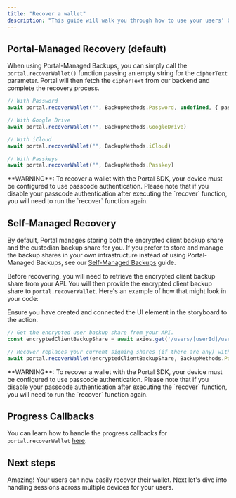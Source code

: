 ```yaml
---
title: "Recover a wallet"
description: "This guide will walk you through how to use your users' backups to recover their wallet."
---
```


## Portal-Managed Recovery (default)

When using Portal-Managed Backups, you can simply call the `portal.recoverWallet()` function passing an empty string for the `cipherText` parameter. Portal will then fetch the `cipherText` from our backend and complete the recovery process.

```typescript
// With Password
await portal.recoverWallet("", BackupMethods.Password, undefined, { passwordStorage: { password: password } })

// With Google Drive
await portal.recoverWallet("", BackupMethods.GoogleDrive)

// With iCloud
await portal.recoverWallet("", BackupMethods.iCloud)

// With Passkeys
await portal.recoverWallet("", BackupMethods.Passkey)
```

<Warning>
**WARNING**: To recover a wallet with the Portal SDK, your device must be configured to use passcode authentication. Please note that if you disable your passcode authentication after executing the `recover` function, you will need to run the `recover` function again.
</Warning>

## Self-Managed Recovery

By default, Portal manages storing both the encrypted client backup share and the custodian backup share for you. If you prefer to store and manage the backup shares in your own infrastructure instead of using Portal-Managed Backups, see our [Self-Managed Backups](../../resources/self-managed-backups.md) guide.

Before recovering, you will need to retrieve the encrypted client backup share from your API. You will then provide the encrypted client backup share to `portal.recoverWallet`. Here's an example of how that might look in your code:

<Warning>
Ensure you have created and connected the UI element in the storyboard to the action.
</Warning>

```typescript
// Get the encrypted user backup share from your API.
const encryptedClientBackupShare = await axios.get('/users/[userId]/user-backup-share?backupMethod=GDRIVE')

// Recover replaces your current signing shares (if there are any) with new ones.
await portal.recoverWallet(encryptedClientBackupShare, BackupMethods.Password, undefined, { passwordStorage: { password: password } })
```

<Warning>
**WARNING**: To recover a wallet with the Portal SDK, your device must be configured to use passcode authentication. Please note that if you disable your passcode authentication after executing the `recover` function, you will need to run the `recover` function again.
</Warning>

## Progress Callbacks

You can learn how to handle the progress callbacks for `portal.recoverWallet` [here](mpc-progress-callbacks.md).

## Next steps

Amazing! Your users can now easily recover their wallet. Next let's dive into handling sessions across multiple devices for your users.
